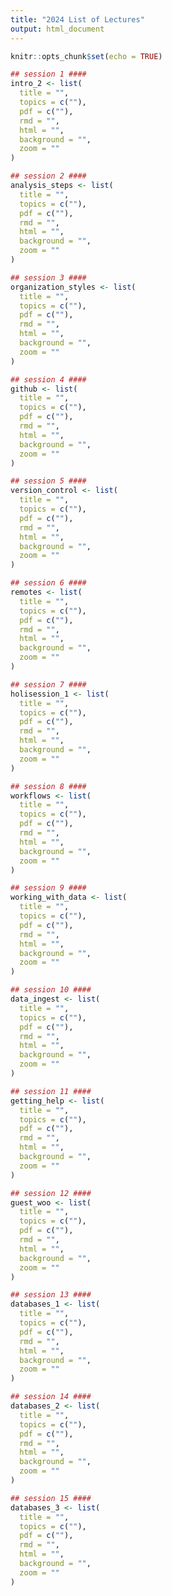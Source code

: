 ```yaml
---
title: "2024 List of Lectures"
output: html_document
---
```


```r
knitr::opts_chunk$set(echo = TRUE)
```

```r
## session 1 ####
intro_2 <- list(
  title = "",
  topics = c(""),
  pdf = c(""),
  rmd = "",
  html = "",
  background = "",
  zoom = ""
)

## session 2 ####
analysis_steps <- list(
  title = "",
  topics = c(""),
  pdf = c(""),
  rmd = "",
  html = "",
  background = "",
  zoom = ""
)

## session 3 ####
organization_styles <- list(
  title = "",
  topics = c(""),
  pdf = c(""),
  rmd = "",
  html = "",
  background = "",
  zoom = ""
)

## session 4 ####
github <- list(
  title = "",
  topics = c(""),
  pdf = c(""),
  rmd = "",
  html = "",
  background = "",
  zoom = ""
)

## session 5 ####
version_control <- list(
  title = "",
  topics = c(""),
  pdf = c(""),
  rmd = "",
  html = "",
  background = "",
  zoom = ""
)

## session 6 ####
remotes <- list(
  title = "",
  topics = c(""),
  pdf = c(""),
  rmd = "",
  html = "",
  background = "",
  zoom = ""
)

## session 7 ####
holisession_1 <- list(
  title = "",
  topics = c(""),
  pdf = c(""),
  rmd = "",
  html = "",
  background = "",
  zoom = ""
)

## session 8 ####
workflows <- list(
  title = "",
  topics = c(""),
  pdf = c(""),
  rmd = "",
  html = "",
  background = "",
  zoom = ""
)

## session 9 ####
working_with_data <- list(
  title = "",
  topics = c(""),
  pdf = c(""),
  rmd = "",
  html = "",
  background = "",
  zoom = ""
)

## session 10 ####
data_ingest <- list(
  title = "",
  topics = c(""),
  pdf = c(""),
  rmd = "",
  html = "",
  background = "",
  zoom = ""
)

## session 11 ####
getting_help <- list(
  title = "",
  topics = c(""),
  pdf = c(""),
  rmd = "",
  html = "",
  background = "",
  zoom = ""
)

## session 12 ####
guest_woo <- list(
  title = "",
  topics = c(""),
  pdf = c(""),
  rmd = "",
  html = "",
  background = "",
  zoom = ""
)

## session 13 ####
databases_1 <- list(
  title = "",
  topics = c(""),
  pdf = c(""),
  rmd = "",
  html = "",
  background = "",
  zoom = ""
)

## session 14 ####
databases_2 <- list(
  title = "",
  topics = c(""),
  pdf = c(""),
  rmd = "",
  html = "",
  background = "",
  zoom = ""
)

## session 15 ####
databases_3 <- list(
  title = "",
  topics = c(""),
  pdf = c(""),
  rmd = "",
  html = "",
  background = "",
  zoom = ""
)
```



